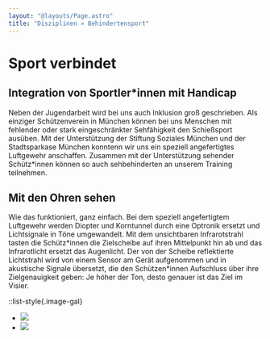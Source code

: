 ```yaml
---
layout: "@layouts/Page.astro"
title: "Disziplinen » Behindertensport"
---
```


# Sport verbindet

## Integration von Sportler\*innen mit Handicap

Neben der Jugendarbeit wird bei uns auch Inklusion groß geschrieben. Als einziger Schützenverein in München können bei uns Menschen mit fehlender oder stark eingeschränkter Sehfähigkeit den Schießsport ausüben. Mit der Unterstützung der Stiftung Soziales München und der Stadtsparkase München konntenn wir uns ein speziell angefertigtes Luftgewehr anschaffen. Zusammen mit der Unterstützung sehender Schütz\*innen können so auch sehbehinderten an unserem Training teilnehmen.

## Mit den Ohren sehen

Wie das funktioniert, ganz einfach. Bei dem speziell angefertigtem Luftgewehr werden Diopter und Korntunnel durch eine Optronik ersetzt und Lichtsignale in Töne umgewandelt. Mit dem unsichtbaren Infrarotstrahl tasten die Schütz\*innen die Zielscheibe auf ihren Mittelpunkt hin ab und das Infrarotlicht ersetzt das Augenlicht. Der von der Scheibe reflektierte Lichtstrahl wird von einem Sensor am Gerät aufgenommen und in akustische Signale übersetzt, die den Schützen\*innen Aufschluss über ihre Zielgenauigkeit geben: Je höher der Ton, desto genauer ist das Ziel im Visier.

::list-style{.image-gal}

- ![](/images/uploads/img_6650.jpg)
- ![](/images/uploads/img_6647.jpg)
